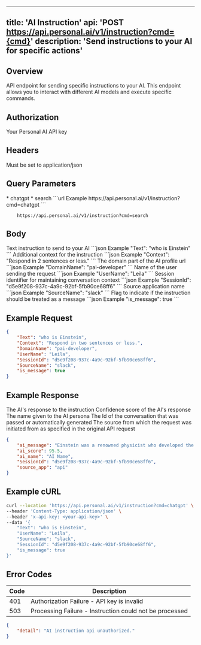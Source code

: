 ---
 title: 'AI Instruction'
 api: 'POST https://api.personal.ai/v1/instruction?cmd={cmd}'
 description: 'Send instructions to your AI for specific actions'
 ---
 
 ## Overview
 
 API endpoint for sending specific instructions to your AI. This endpoint allows you to interact with different AI models and execute specific commands.
 
 ## Authorization
 <ParamField header="x-api-key" type="string" required>
   Your Personal AI API key
 </ParamField>
 
 
 ## Headers
 
 <ParamField header="Content-Type" type="string" required>
   Must be set to application/json
 </ParamField>
 
 ## Query Parameters
 
 <ParamField path="cmd" type="string" required>
   * chatgpt
   * search
 ```url Example
     https://api.personal.ai/v1/instruction?cmd=chatgpt
 ```
 
 ```url Example
     https://api.personal.ai/v1/instruction?cmd=search
 ```
 </ParamField>
 
 ## Body
 
 <ParamField body="Text" type="string" required>
   Text instruction to send to your AI
 ```json Example
     "Text": "who is Einstein"
 ```
 </ParamField>
 
 <ParamField body="Context" type="string" optional>
   Additional context for the instruction
 ```json Example
     "Context": "Respond in 2 sentences or less."
 ```
 </ParamField>
 
 <ParamField body="DomainName" type="string" required>
   The domain part of the AI profile url
 ```json Example
     "DomainName": "pai-developer"
 ```
 </ParamField>
 
 <ParamField body="UserName" type="string" optional>
   Name of the user sending the request
 ```json Example
     "UserName": "Leila"
 ```
 </ParamField>
 
 <ParamField body="SessionId" type="string" optional>
   Session identifier for maintaining conversation context
 ```json Example
     "SessionId": "d5e9f208-937c-4a9c-92bf-5fb90ce68ff6"
 ```
 </ParamField>
 
 <ParamField body="SourceName" type="string" optional>
   Source application name
 ```json Example
     "SourceName": "slack"
 ```
 </ParamField>
 
 <ParamField body="is_message" type="boolean" optional>
   Flag to indicate if the instruction should be treated as a message
 ```json Example
     "is_message": true
 ```
 </ParamField>
 
 ## Example Request
 
 ```json Example
 {
     "Text": "who is Einstein",
     "Context": "Respond in two sentences or less.",
     "DomainName": "pai-developer",
     "UserName": "Leila",
     "SessionId": "d5e9f208-937c-4a9c-92bf-5fb90ce68ff6",
     "SourceName": "slack",
     "is_message": true
 }
 ```
 
 ## Example Response
 
 <ResponseField name="ai_message" type="string">
   The AI's response to the instruction
 </ResponseField>
 
 <ResponseField name="ai_score" type="number">
   Confidence score of the AI's response
 </ResponseField>
 
 <ResponseField name="ai_name" type="string">
   The name given to the AI persona
 </ResponseField>
 
 <ResponseField name="SessionId" type="string">
   The Id of the conversation that was passed or automatically generated
 </ResponseField>
 
 <ResponseField name="source_app" type="string">
   The source from which the request was initiated from as specified in the original API request
 </ResponseField>
 
 ```json Example Success Response
 {
     "ai_message": "Einstein was a renowned physicist who developed the theory of relativity. He is considered one of the most influential scientists of the 20th century.",
     "ai_score": 95.5,
     "ai_name": "AI Name",
     "SessionId": "d5e9f208-937c-4a9c-92bf-5fb90ce68ff6",
     "source_app": "api"
 }
 ```
 
 ## Example cURL
 
 ```bash cURL
 curl --location 'https://api.personal.ai/v1/instruction?cmd=chatgpt' \
 --header 'Content-Type: application/json' \
 --header 'x-api-key: <your-api-key>' \
 --data '{
     "Text": "who is Einstein",
     "UserName": "Leila",
     "SourceName": "slack",
     "SessionId": "d5e9f208-937c-4a9c-92bf-5fb90ce68ff6",
     "is_message": true
 }'
 ```
 
 ## Error Codes
 
 | Code | Description |
 | --- | --- |
 | 401 | Authorization Failure - API key is invalid |
 | 503 | Processing Failure - Instruction could not be processed |
 
 ```json Example Error Response
 {
     "detail": "AI instruction api unauthorized."
 }
 ```

